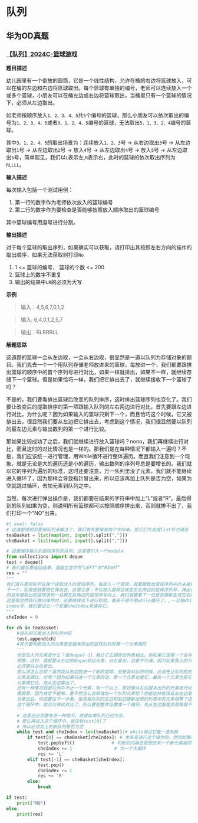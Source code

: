 # 队列
## 华为OD真题

### [【队列】2024C-篮球游戏](https://oj.algomooc.com/problem.php?id=2698)

**题目描述**

幼儿园里有一个倒放的圆筒，它是一个线性结构，允许在桶的右边将篮球放入，可以在桶的左边和右边将篮球取出。每个篮球有单独的编号，老师可以连续放入一个或多个篮球，小朋友可以在桶左边或右边将篮球取出，当桶里只有一个篮球的情况下，必须从左边取出。

如老师按顺序放入`1、2、3、4、5`共`5`个编号的篮球，那么小朋友可以依次取出的编号为`1、2、3、4、5`或者`3、1、2、4、5`编号的篮球，无法取出`5、1、3、2、4`编号的篮球。

其中`3、1、2、4、5`的取出场景为：连续放入`1、2、3`号 -> 从右边取出`3`号 -> 从左边取出`1`号 -> 从左边取出`2`号 -> 放入`4`号 -> 从左边取出`4`号 -> 放入`5`号 -> 从左边取出`5`号，简单起见，我们以`L`表示左,`R`表示右，此时的篮球的依次取出序列为`RLLLL`。

**输入描述**

每次输入包括一个测试用例：

1. 第一行的数字作为老师依次放入的篮球编号
2. 第二行的数字作为要检查是否能够按照放入顺序取出的篮球编号

其中篮球编号用逗号进行分割。

**输出描述**

对于每个篮球的取出序列，如果确实可以获取，请打印出其按照左右方向的操作的取出顺序，如果无法获取则打印`No`

1. 1 <= 篮球的编号， 篮球的个数 <= 200
2. 篮球上的数字不重复
3. 输出的结果中`LR`的必须为大写

**示例**

> 输入：4,5,6,7,0,1,2

> 输入: 6,4,0,1,2,5,7

> 输出：RLRRRLL

**解题思路**

这道题的篮球一会从左边取，一会从右边取，很显然是一道以队列为存储对象的题目。我们先去一个一个用队列存储老师放进来的篮球，每放进一个，我们都要跟排出篮球的顺序中的首个序列号进行对比，如果一样就排出，如果不一样，就继续存储下一个篮球。但是如果恰巧一样，我们把它排出去了，就继续接收下一个篮球了吗？

不是的，我们要看排出篮球后改变的队列排序，这时排出篮球序列也变化了。我们要让改变后的提取排序的第一项跟输入队列的左右两边进行对比，首先要跟左边进行对比，为什么呢？因为如果输入的篮球只剩下一个，而且恰巧这个时候，它又被排出去，很显然我们要从左边把它排出去，考虑到这个情况，我们很显然要以队列的最左边元素与输出数列的第一个进行比较。

那如果比较成功了之后，我们就继续进行放入篮球吗？nono，我们再继续进行对比，而且这时的对比情况也是一样的。那我们是在每种情况下都输入一遍吗？不是，我们应该统一进行管理，用While循环进行整体遍历。而且我们注意到一个现象，就是无论是大的遍历还是小的遍历，输出数列的序列号总是要增长的。我们就以它的序列为遍历的标准，这时还要注意，万一队列里没了元素，我们就不能继续进入循环了，因为那样会导致指针冒出来，所以应该再加上队列是否为空，如果为空就跳过循环，去加元素到队列之中。

当然，每次进行弹出操作是，我们都要在结果的字符串中加上“L”或者“R”。最后得到的队列如果为空，则说明所有篮球都可以按照顺序排出来，否则就排不出了，我们打印一个“NO”出来。

```python
#| eval: false
# 这道题很明显要用队列来解决了，我们首先要接收两个字符串，把它们先变成list形式储存
teaBasket = list(map(int, input().split(",")))
cheBasket = list(map(int, input().split(",")))

# 设置储存输入的篮球序列的队列，这里要引入一个module
from collections import deque
test = deque()
# 我们最后要返回结果，里面包含字符“LEFT”和“RIGHT”
res = ""
"""
我们首先要用队列去挨个读取放入的篮球序列，每放入一个篮球，就要跟取出篮球序列中的未被取出的篮球进行比较，如果不是，则读取
下一个，如果是就要把它弹出去。这里注意：不仅放入篮球会改变左右两边的篮球序列号，弹出也会改变，
而且未被取出的篮球序列一旦跟左右两边的篮球序号对上，我们就要看下一位是否跟新生成左右两边的篮球序号对应，
这里很显然执行弹出操作时，还要继续往下进行检验。看来不得不用while循环了。,一旦用while循环，则必须要有
index号，我们要设立一个变量cheIndex来储存它。
"""
cheIndex = 0

for ch in teaBasket:
    #首先把元素加入到队列中区
    test.append(ch)
    #其次要判断加入的元素是否跟未排出的篮球队列的第一个元素相符
    '''
    但是加入的元素是什么？是deque[-1],我让它去跟排出列表相比。那如果它是第一个且与排除队列中的元素
    相等，这时，我就要从右边把deque排出元素，从右拿出，这是不行滴，因为如果放入的只有一个篮球的话，
    必须要从左边拿出。
    那么该怎么办呢？虽然我从右边放进一个新的篮球，但是我对比的时候，应该先让队列的左边第一个
    元素去跟比，对吧？因为如果只进一个元素的话，第一个元素也是它，最后一个元素也是它，先让第一个
    元素跟它比，就从左边拿出了。
    还有一种情况就是队列中不止一个元素，有一个以上，那好像从左边跟未出列的元素进行对比，有点
    费周章，因为肯定不是嘛，要不然怎么会新增加一个队列元素呢？但是这样能保证从左边拿出，而且
    当拿出后，你还要往下一步看，是否我队列的左边和右边跟新出现的列表中的元素相等？这时再进入到
    这个循环中，就可以继续对比了，所以要把整体设置成一个循环，先从左边看是否相等就不浪费了。
    '''
    # 这里还必须要考虑一种情况，就是如果队列已经为空，
    # 那么再进入这个循环中，就没有test[0]了
    # 所以必须加上判断队列是否为空
    while test and cheIndex < len(teaBasket):# while保证它能一直判断
        if test[0] == cheBasket[cheIndex]: # 本来是进行这个操作的，然后如果成功就继续判断，
            test.popleft()              # 判断的内容还是跟进来一个新元素相同，所以就整体化
            cheIndex += 1                # 为一个大循环
            res += 'L'
        elif test[-1] == cheBasket[cheIndex]:
            test.pop()
            cheIndex += 1
            res += 'R'
        else:
            break

if test:
    print("NO")
else:
    print(res)

```




